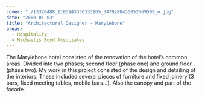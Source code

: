 ```yaml
---
cover: "./13320488_1103943356333165_3470280435052669509_o.jpg"
date: "2000-01-03"
title: "Architectural Designer - Marylebone"
areas:
  - Hospitality
  - Michaelis Boyd Associates
---
```


The Marylebone hotel consisted of the renovation of the hotel’s
common areas. Divided into two phases; second floor (phase
one) and ground floor (phase two).
My work in this project consisted of the design and detailing of
the interiors. These included several pieces of furniture and fixed
joinery (3 bars, fixed meeting tables, mobile bars...). Also the
canopy and part of the facade.
